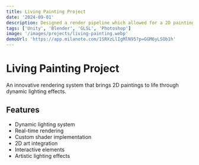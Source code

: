 ```yaml
---
title: Living Painting Project
date: '2024-09-01'
description: Designed a render pipeline which allowed for a 2D painting to respond to dynamic lighting. Inspired by Pillars of Eternity.
tags: ['Unity', 'Blender', 'GLSL', 'Photoshop']
image: '/images/projects/living-painting.webp'
demoUrl: 'https://app.milanote.com/1SRXzLlIgMlN95?p=GGM6yLSOb1h'
---
```


# Living Painting Project

An innovative rendering system that brings 2D paintings to life through dynamic lighting effects.

## Features

- Dynamic lighting system
- Real-time rendering
- Custom shader implementation
- 2D art integration
- Interactive elements
- Artistic lighting effects